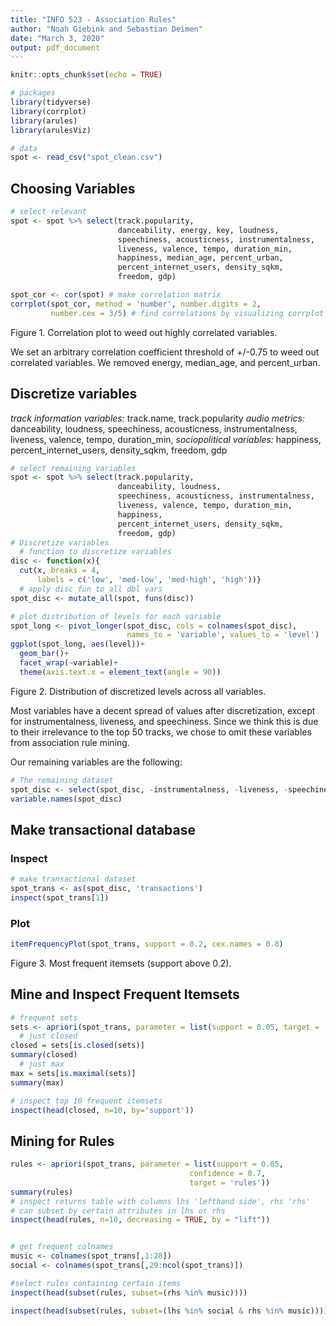 ```yaml
---
title: "INFO 523 - Association Rules"
author: "Noah Giebink and Sebastian Deimen"
date: "March 3, 2020"
output: pdf_document
---
```


```r
knitr::opts_chunk$set(echo = TRUE)

# packages
library(tidyverse)
library(corrplot)
library(arules)
library(arulesViz)

# data
spot <- read_csv("spot_clean.csv")

```

## Choosing Variables


```r
# select relevant
spot <- spot %>% select(track.popularity,
                        danceability, energy, key, loudness, 
                        speechiness, acousticness, instrumentalness,
                        liveness, valence, tempo, duration_min,
                        happiness, median_age, percent_urban,
                        percent_internet_users, density_sqkm,
                        freedom, gdp)

spot_cor <- cor(spot) # make correlation matrix
corrplot(spot_cor, method = 'number', number.digits = 2,
         number.cex = 3/5) # find correlations by visualizing corrplot

```
Figure 1. Correlation plot to weed out highly correlated variables.


We set an arbitrary correlation coefficient threshold of +/-0.75 to weed out correlated variables. We removed energy, median_age, and percent_urban.

## Discretize variables
*track information variables:*
track.name, track.popularity 
*audio metrics:*
danceability, loudness, speechiness, acousticness, instrumentalness, liveness, valence, tempo, duration_min, 
*sociopolitical variables:*
happiness, percent_internet_users, density_sqkm, freedom, gdp

```r
# select remaining variables
spot <- spot %>% select(track.popularity,
                        danceability, loudness, 
                        speechiness, acousticness, instrumentalness,
                        liveness, valence, tempo, duration_min,
                        happiness,
                        percent_internet_users, density_sqkm,
                        freedom, gdp)
# Discretize variables
  # function to discretize variables
disc <- function(x){
  cut(x, breaks = 4, 
      labels = c('low', 'med-low', 'med-high', 'high'))}
  # apply disc fun to all dbl vars
spot_disc <- mutate_all(spot, funs(disc))

# plot distribution of levels for each variable
spot_long <- pivot_longer(spot_disc, cols = colnames(spot_disc),
                          names_to = 'variable', values_to = 'level')
ggplot(spot_long, aes(level))+
  geom_bar()+
  facet_wrap(~variable)+
  theme(axis.text.x = element_text(angle = 90))
```
Figure 2. Distribution of discretized levels across all variables.

Most variables have a decent spread of values after discretization, except for instrumentalness, liveness, and speechiness. Since we think this is due to their irrelevance to the top 50 tracks, we chose to omit these variables from association rule mining.

Our remaining variables are the following:

```r
# The remaining dataset
spot_disc <- select(spot_disc, -instrumentalness, -liveness, -speechiness)
variable.names(spot_disc)
```


## Make transactional database


### Inspect 
```r
# make transactional dataset
spot_trans <- as(spot_disc, 'transactions')
inspect(spot_trans[1])
```

### Plot
```r
itemFrequencyPlot(spot_trans, support = 0.2, cex.names = 0.8)

```
Figure 3. Most frequent itemsets (support above 0.2).

## Mine and Inspect Frequent Itemsets
```r
# frequent sets
sets <- apriori(spot_trans, parameter = list(support = 0.05, target = 'frequent itemsets'))
  # just closed
closed = sets[is.closed(sets)]
summary(closed)
  # just max
max = sets[is.maximal(sets)]
summary(max)

# inspect top 10 frequent itemsets
inspect(head(closed, n=10, by='support'))
```


## Mining for Rules
```r
rules <- apriori(spot_trans, parameter = list(support = 0.05, 
                                        confidence = 0.7,
                                        target = 'rules')) 
summary(rules)
# inspect returns table with columns lhs 'lefthand side', rhs 'rhs'
# can subset by certain attributes in lhs or rhs
inspect(head(rules, n=10, decreasing = TRUE, by = "lift"))


# get frequent colnames
music <- colnames(spot_trans[,1:28])
social <- colnames(spot_trans[,29:ncol(spot_trans)])

#select rules containing certain items
inspect(head(subset(rules, subset=(rhs %in% music))))

inspect(head(subset(rules, subset=(lhs %in% social & rhs %in% music))))


```


